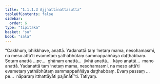 ```yaml
---
title: "1.1.1.3 Ajjhattānattasutta"
tableOfContents: false
sidebar:
  order: 6
type: "tipitaka"
basket: "su"
book: "sala"
---
```



<DynamicBreadcrumb />

<Division number="3" book="sala" bookNo="13" page="237">

<Paragraph number="7" book="sala">
“Cakkhuṃ, bhikkhave, anattā. Yadanattā taṃ ‘netaṃ mama, nesohamasmi, na meso attā’ti evametaṃ yathābhūtaṃ sammappaññāya daṭṭhabbaṃ. Sotaṃ anattā …pe…  ghānaṃ anattā…  jivhā anattā…  kāyo anattā…  mano anattā. Yadanattā taṃ ‘netaṃ mama, nesohamasmi, na meso attā’ti evametaṃ yathābhūtaṃ sammappaññāya daṭṭhabbaṃ. Evaṃ passaṃ …pe…  nāparaṃ itthattāyāti pajānātī”ti.

</Paragraph>
</Division>

<Paragraph number="8" type="center" book="sala">
Tatiyaṃ.
</Paragraph>